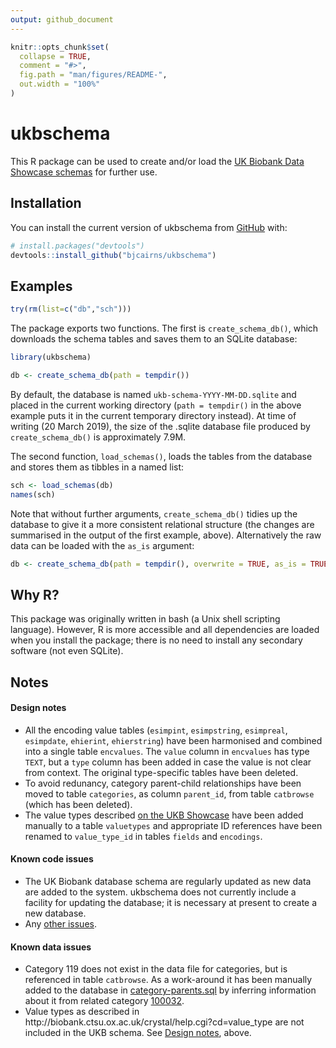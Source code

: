 ```yaml
---
output: github_document
---
```


<!-- README.md is generated from README.Rmd. Please edit that file -->

```r
knitr::opts_chunk$set(
  collapse = TRUE,
  comment = "#>",
  fig.path = "man/figures/README-",
  out.width = "100%"
)
```
# ukbschema

<!-- badges: start -->
<!-- badges: end -->

This R package can be used to create and/or load the [UK Biobank Data Showcase schemas](http://biobank.ctsu.ox.ac.uk/crystal/schema.cgi) for further use.

## Installation

You can install the current version of ukbschema from [GitHub](https://github.com/) with:

``` r
# install.packages("devtools")
devtools::install_github("bjcairns/ukbschema")
```
## Examples

```r
try(rm(list=c("db","sch")))
```

The package exports two functions. The first is `create_schema_db()`, which downloads the schema tables and saves them to an SQLite database:

```r
library(ukbschema)

db <- create_schema_db(path = tempdir())
```

By default, the database is named `ukb-schema-YYYY-MM-DD.sqlite` and placed in the current working directory (`path = tempdir()` in the above example puts it in the current temporary directory instead). At time of writing (20 March 2019), the size of the .sqlite database file produced by `create_schema_db()` is approximately 7.9M.

The second function, `load_schemas()`, loads the tables from the database and stores them as tibbles in a named list:

```r
sch <- load_schemas(db)
names(sch)
```

Note that without further arguments, `create_schema_db()` tidies up the database to give it a more consistent relational structure (the changes are summarised in the output of the first example, above). Alternatively the raw data can be loaded with the `as_is` argument:

```r
db <- create_schema_db(path = tempdir(), overwrite = TRUE, as_is = TRUE)
```

## Why R?

This package was originally written in bash (a Unix shell scripting language). However, R is more accessible and all dependencies are loaded when you install the package; there is no need to install any secondary software (not even SQLite).

## Notes

#### Design notes

* All the encoding value tables (`esimpint`, `esimpstring`, `esimpreal`, `esimpdate`, `ehierint`, `ehierstring`) have been harmonised and combined into a single table `encvalues`. The `value` column in `encvalues` has type `TEXT`, but a `type` column has been added in case the value is not clear from context. The original type-specific tables have been deleted.
* To avoid redunancy, category parent-child relationships have been moved to table `categories`, as column `parent_id`, from table `catbrowse` (which has been deleted).
* The value types described [on the UKB Showcase](http://biobank.ctsu.ox.ac.uk/crystal/help.cgi?cd=value_type) have been added manually to a table `valuetypes` and appropriate ID references have been renamed to `value_type_id` in tables `fields` and `encodings`.

#### Known code issues

* The UK Biobank database schema are regularly updated as new data are added to the system. ukbschema does not currently include a facility for updating the database; it is necessary at present to create a new database.
* Any [other issues](https://github.com/bjcairns/ukbschema/issues).

#### Known data issues

* Category 119 does not exist in the data file for categories, but is referenced in table `catbrowse`. As a work-around it has been manually added to the database in [category-parents.sql](sql/category-parents.sql) by inferring information about it from related category [100032](https://biobank.ctsu.ox.ac.uk/crystal/label.cgi?id=100032).
* Value types as described in http://biobank.ctsu.ox.ac.uk/crystal/help.cgi?cd=value_type are not included in the UKB schema. See [Design notes](https://github.com/bjcairns/ukbschema#design-notes), above.

